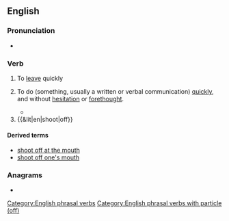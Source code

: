 ==English==

===Pronunciation===
* {{audio|en|En-au-shoot off.ogg|Audio (AU)}}

===Verb===
{{en-verb|shoot<,,shot> off}}

# {{lb|en|colloquial}} To [[leave]] quickly
#: {{ux|en|I have to '''shoot off''', my interview starts in under an hour.}}
# {{lb|en|idiomatic}} To do (something, usually a written or verbal communication) [[quickly]], and without [[hesitation]] or [[forethought]].
#* {{quote-web|en|title=How 'linguistic mirroring' can make you more convincing|url=https://www.bbc.com/worklife/article/20201214-how-linguistic-mirroring-can-make-you-more-convincing|date=December 21 2020|author=Bryan Lufkin|work=BBC|passage=In other situations, you might know someone who adds colour with personal anecdotes and feelings. You could '''shoot off''' a similar response – perhaps including a short story of your own to hammer home your point.}}
# {{&lit|en|shoot|off}}
#: {{ux|en|His arm got '''shot off''' in the war.}}

====Derived terms====
* [[shoot off at the mouth]]
* [[shoot off one's mouth]]

===Anagrams===
* {{anagrams|en|a=ffhooost|offshoot}}

[[Category:English phrasal verbs]]
[[Category:English phrasal verbs with particle (off)]]